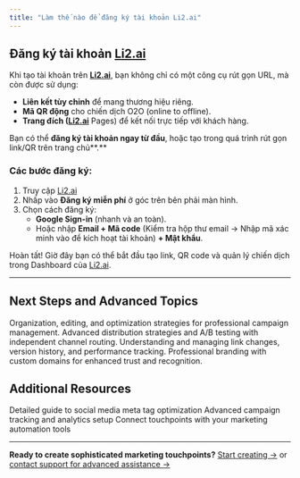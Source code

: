 ```yaml
---
title: "Làm thế nào để đăng ký tài khoản Li2.ai"
---
```


## Đăng ký tài khoản [Li2.ai](http://Li2.ai)

Khi tạo tài khoản trên [**Li2.ai**](http://Li2.ai), bạn không chỉ có một công cụ rút gọn URL, mà còn được sử dụng:

- **Liên kết tùy chỉnh** để mang thương hiệu riêng.
- **Mã QR động** cho chiến dịch O2O (online to offline).
- **Trang đích (**[**Li2.ai**](http://Li2.ai) Pages) để kết nối trực tiếp với khách hàng.

Bạn có thể **đăng ký tài khoản ngay từ đầu**, hoặc tạo trong quá trình rút gọn link/QR trên trang chủ**.**

### Các bước đăng ký:

1. Truy cập [Li2.ai](http://Li2.ai)
2. Nhấp vào **Đăng ký miễn phí** ở góc trên bên phải màn hình.
3. Chọn cách đăng ký:
   - **Google Sign-in** (nhanh và an toàn).
   - Hoặc nhập **Email \+ Mã code** (Kiểm tra hộp thư email → Nhập mã xác minh vào để kích hoạt tài khoản) **\+ Mật khẩu**.

Hoàn tất\! Giờ đây bạn có thể bắt đầu tạo link, QR code và quản lý chiến dịch trong Dashboard của [Li2.ai](http://Li2.ai).

---

## Next Steps and Advanced Topics

<CardGroup cols={2}>
  <Card title="Managing Touchpoints" icon="gear" color="#7C3AED" href="/touchpoints/managing-touchpoints">
    Organization, editing, and optimization strategies for professional campaign management.
  </Card>
  <Card title="Multi-Channel Routing" icon="route" color="#A855F7" href="/touchpoints/multi-channel-routing">
    Advanced distribution strategies and A/B testing with independent channel routing.
  </Card>
  <Card title="Link Versioning Management" icon="code-branch" color="#7C3AED" href="/touchpoints/link-versioning">
    Understanding and managing link changes, version history, and performance tracking.
  </Card>
  <Card title="Custom Domain Setup" icon="globe" color="#A855F7" href="/touchpoints/custom-domains">
    Professional branding with custom domains for enhanced trust and recognition.
  </Card>
</CardGroup>

## Additional Resources

<CardGroup cols={3}>
  <Card title="Social Media Optimization" icon="share-nodes" href="/social-media/overview">
    Detailed guide to social media meta tag optimization
  </Card>
  <Card title="UTM Parameter Management" icon="chart-line" href="/analytics/utm-parameters">
    Advanced campaign tracking and analytics setup
  </Card>
  <Card title="Marketing Integrations" icon="plug" href="/integrations/overview">
    Connect touchpoints with your marketing automation tools
  </Card>
</CardGroup>

---

**Ready to create sophisticated marketing touchpoints?** [Start creating →](https://app.li2.ai) or [contact support for advanced assistance →](mailto:support@li2.ai)